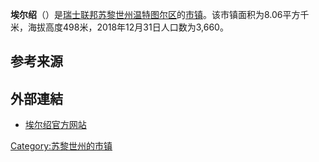 {{Infobox settlement
| name = 埃尔绍
| native_name = {{lang|de|Elsau}}
| settlement_type = [[市镇_(瑞士)|瑞士市镇]]
| image_skyline = UnterSchottikonElsau-20120717i.jpg
| image_caption = 埃尔绍风光
| image_seal = Elsau-blazon.svg
| image_map = Karte Gemeinde Elsau 2018.png
| map_caption = 埃尔绍在温特图尔区的位置
| pushpin_map = Switzerland
| pushpin_relief = Switzerland relief location map.jpg
| pushpin_label_position = bottom
| pushpin_map_caption = 埃尔绍在瑞士的位置
| subdivision_type = 国家
| subdivision_name = {{CHE}}
| subdivision_type1 = [[瑞士行政区划|州]]
| subdivision_name1 = [[File:Flag_of_Canton_of_Zürich.svg|16px]] [[苏黎世州|苏黎世州]]
| subdivision_type2 = [[区_(瑞士)|区]]
| subdivision_name2 = [[温特图尔区|温特图尔区]]
| elevation_m = 498
| area_total_km2 = 8.06
| population_as_of = 2018年12月31日
| population_footnotes = <ref>{{cite web|url=https://www.bfs.admin.ch/bfs/de/home/statistiken/bevoelkerung.assetdetail.7966022.html|title=Ständige Wohnbevölkerung nach Staatsangehörigkeitskategorie, Geschlecht und Gemeinde, Provisorische Jahresergebnisse, 2018|trans_title=瑞士联邦2018年按国籍、性别和市镇划分的常住人口统计表|date=2019-04-09|publisher=[[瑞士联邦统计署|瑞士联邦统计署]]|language=de|accessdate=2019-11-16|archive-date=2019-04-11|archive-url=https://web.archive.org/web/20190411063248/https://www.bfs.admin.ch/bfs/de/home/statistiken/bevoelkerung.assetdetail.7966022.html|dead-url=no}}</ref>
| population_total = 3660
| population_density_km2 = auto
| timezone = [[欧洲中部时间|CET]]
| utc_offset = +1
| timezone_DST = [[欧洲中部夏令时间|CEST]]
| utc_offset_DST = +2
| coordinates = {{coord|47|30|23|N|8|48|11|E|region:|display=inline,title}}
| postal_code_type = [[瑞士邮政编码系统|邮政编码]]
| postal_code = 8352
| blank_name = [[瑞士市镇官方编号|官方编号]]
| blank_info = 0219
| website = {{url|www.elsau.ch}}
}}

'''埃尔绍'''（{{lang-de|Elsau}}）是[[瑞士联邦|瑞士联邦]][[苏黎世州|苏黎世州]][[温特图尔区|温特图尔区]]的[[市镇_(瑞士)|市镇]]。该市镇面积为8.06平方千米，海拔高度498米，2018年12月31日人口数为3,660。

== 参考来源 ==
{{reflist}}

== 外部連結 ==
* [http://www.elsau.ch 埃尔绍官方网站] {{Wayback|url=http://www.elsau.ch/ |date=20201025185318 }} {{de icon}}

{{Switzerland-geo-stub}}
{{DEFAULTSORT:Elsau}}
[[Category:苏黎世州的市镇|Category:苏黎世州的市镇]]